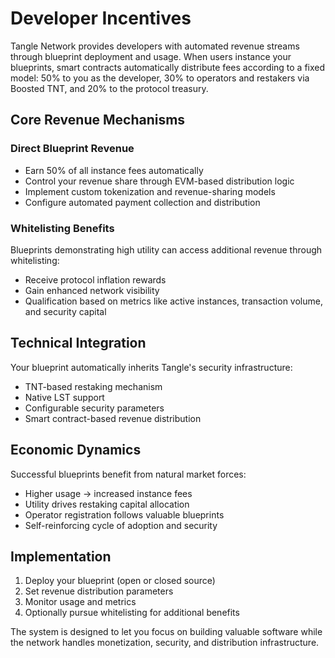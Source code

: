 # Developer Incentives

Tangle Network provides developers with automated revenue streams through blueprint deployment and usage. When users instance your blueprints, smart contracts automatically distribute fees according to a fixed model: 50% to you as the developer, 30% to operators and restakers via Boosted TNT, and 20% to the protocol treasury.

## Core Revenue Mechanisms

### Direct Blueprint Revenue

- Earn 50% of all instance fees automatically
- Control your revenue share through EVM-based distribution logic
- Implement custom tokenization and revenue-sharing models
- Configure automated payment collection and distribution

### Whitelisting Benefits

Blueprints demonstrating high utility can access additional revenue through whitelisting:

- Receive protocol inflation rewards
- Gain enhanced network visibility
- Qualification based on metrics like active instances, transaction volume, and security capital

## Technical Integration

Your blueprint automatically inherits Tangle's security infrastructure:

- TNT-based restaking mechanism
- Native LST support
- Configurable security parameters
- Smart contract-based revenue distribution

## Economic Dynamics

Successful blueprints benefit from natural market forces:

- Higher usage → increased instance fees
- Utility drives restaking capital allocation
- Operator registration follows valuable blueprints
- Self-reinforcing cycle of adoption and security

## Implementation

1. Deploy your blueprint (open or closed source)
2. Set revenue distribution parameters
3. Monitor usage and metrics
4. Optionally pursue whitelisting for additional benefits

The system is designed to let you focus on building valuable software while the network handles monetization, security, and distribution infrastructure.
